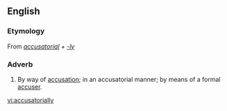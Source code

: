 ==English==

===Etymology===
From ''[[accusatorial]]'' + ''[[-ly]]''

===Adverb===
{{en-adv}}

# By way of [[accusation]]; in an accusatorial manner; by means of a formal [[accuser]].

[[vi:accusatorially]]